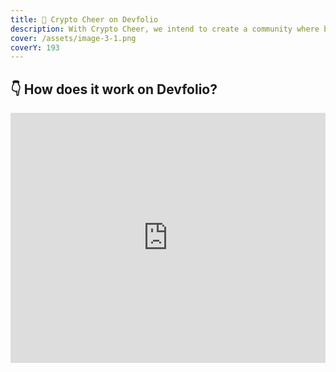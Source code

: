 ```yaml
---
title: 🌸 Crypto Cheer on Devfolio
description: With Crypto Cheer, we intend to create a community where builders are celebrated and financially supported, leading to higher-quality projects and meaningful innovations!
cover: /assets/image-3-1.png
coverY: 193
---
```


## 👇 How does it work on Devfolio?

<iframe
  width="100%"
  height="400"
  src="https://www.youtube.com/embed/NiQGiOuORsQ"
  title="Crypto Cheer on Devfolio"
  frameBorder="0"
  allow="accelerometer; autoplay; clipboard-write; encrypted-media; gyroscope; picture-in-picture"
  allowFullScreen
/>



## 💖 Steps to Cheer on the Platform
   <img src="/assets/image-4.1.png" alt="Choose Stickers" />

1. Open the project page you want to cheer for and choose the stickers you'd like to use.

   <img src="/assets/image-4.1.png" alt="Choose Stickers" />

2. Pick from 4 sticker options and use the **+ / -** icons to adjust quantity.

   <img src="/assets/image-4.2.png" alt="Sticker Quantity" />

3. Leave a kind message for the builders, then click the button below to complete the payment.

   <img src="/assets/image-4.3.png" alt="Leave a message" />

4. Click **Add to Cheer Basket** to confirm your sticker support.

   <img src="/assets/image-4.4.png" alt="Add to Basket" />

5. Select and connect your **Ethereum wallet** to Devfolio for payment.

   <img src="/assets/pika-1681456310900-1x.png" alt="Connect Wallet" />

6. 🎉 That's it! Your support goes directly to the builders. View the transaction on EAS and spread the cheer on Twitter.
   <img src="/assets/image-4.5.png" alt="Transaction on EAS" />


### 📰 Want to Know More?

Read our blog to get the full scoop:  
👉 [devfolio.co/blog/previewing-crypto-cheer](http://devfolio.co/blog/previewing-crypto-cheer/)
